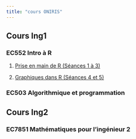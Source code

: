 ```yaml
---
title: "cours ONIRIS"
---
```


## Cours Ing1

### EC552 Intro à R

1.  [Prise en main de R (Séances 1 à 3)](cours_ONIRIS/EC552/1-3_premiers_pas.html)

2.  [Graphiques dans R (Séances 4 et 5)](/EC552/4-5_graphiques_def.pdf)

### EC503 Algorithmique et programmation

## Cours Ing2

### EC7851 Mathématiques pour l'ingénieur 2
